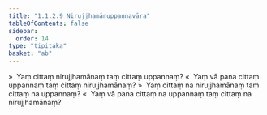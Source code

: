 ```yaml
---
title: "1.1.2.9 Nirujjhamānuppannavāra"
tableOfContents: false
sidebar:
  order: 14
type: "tipitaka"
basket: "ab"
---
```



<DynamicBreadcrumb />

<Division number="35">

<Paragraph number="142">
»  Yaṃ cittaṃ nirujjhamānaṃ taṃ cittaṃ uppannaṃ?
</Paragraph>

<Paragraph number="143">
«  Yaṃ vā pana cittaṃ uppannaṃ taṃ cittaṃ nirujjhamānaṃ?
</Paragraph>

<Paragraph number="144">
»  Yaṃ cittaṃ na nirujjhamānaṃ taṃ cittaṃ na uppannaṃ?
</Paragraph>

<Paragraph number="145">
«  Yaṃ vā pana cittaṃ na uppannaṃ taṃ cittaṃ na nirujjhamānaṃ?
</Paragraph>
</Division>